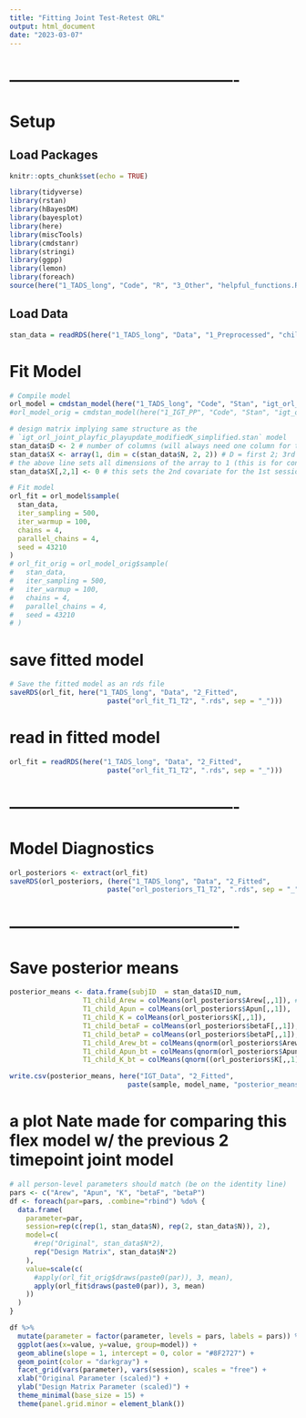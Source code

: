 ```yaml
---
title: "Fitting Joint Test-Retest ORL"
output: html_document
date: "2023-03-07"
---
```




# -------------------------------------------
# Setup
## Load Packages
```r
knitr::opts_chunk$set(echo = TRUE)

library(tidyverse)
library(rstan)
library(hBayesDM)
library(bayesplot)
library(here)
library(miscTools)
library(cmdstanr)
library(stringi)
library(ggpp)
library(lemon)
library(foreach)
source(here("1_TADS_long", "Code", "R", "3_Other", "helpful_functions.R"))
```



## Load Data
```r
stan_data = readRDS(here("1_TADS_long", "Data", "1_Preprocessed", "child_IGT.RDS"))
```




# Fit Model
```r
# Compile model
orl_model = cmdstan_model(here("1_TADS_long", "Code", "Stan", "igt_orl_playpass_joint.stan"))
#orl_model_orig = cmdstan_model(here("1_IGT_PP", "Code", "Stan", "igt_orl_joint_playfic_playupdate_modifiedK_simplified.stan"))

# design matrix implying same structure as the 
# `igt_orl_joint_playfic_playupdate_modifiedK_simplified.stan` model
stan_data$D <- 2 # number of columns (will always need one column for the intercept)
stan_data$X <- array(1, dim = c(stan_data$N, 2, 2)) # D = first 2; 3rd 2 is the sessions; 
# the above line sets all dimensions of the array to 1 (this is for convenience)
stan_data$X[,2,1] <- 0 # this sets the 2nd covariate for the 1st session to 0

# Fit model
orl_fit = orl_model$sample(
  stan_data, 
  iter_sampling = 500, 
  iter_warmup = 100, 
  chains = 4, 
  parallel_chains = 4,
  seed = 43210
) 
# orl_fit_orig = orl_model_orig$sample(
#   stan_data, 
#   iter_sampling = 500, 
#   iter_warmup = 100, 
#   chains = 4, 
#   parallel_chains = 4,
#   seed = 43210
# ) 
```


# save fitted model
```r
# Save the fitted model as an rds file
saveRDS(orl_fit, here("1_TADS_long", "Data", "2_Fitted",
                        paste("orl_fit_T1_T2", ".rds", sep = "_")))
```


# read in fitted model
```r
orl_fit = readRDS(here("1_TADS_long", "Data", "2_Fitted",
                        paste("orl_fit_T1_T2", ".rds", sep = "_")))

```



# -------------------------------------------
# Model Diagnostics
```r
orl_posteriors <- extract(orl_fit)
saveRDS(orl_posteriors, (here("1_TADS_long", "Data", "2_Fitted",
                        paste("orl_posteriors_T1_T2", ".rds", sep = "_")))
```



# -------------------------------------------
# Save posterior means
```r

posterior_means <- data.frame(subjID  = stan_data$ID_num,
                  T1_child_Arew = colMeans(orl_posteriors$Arew[,,1]), # posterior means for session 1
                  T1_child_Apun = colMeans(orl_posteriors$Apun[,,1]),      
                  T1_child_K = colMeans(orl_posteriors$K[,,1]),
                  T1_child_betaF = colMeans(orl_posteriors$betaF[,,1]),
                  T1_child_betaP = colMeans(orl_posteriors$betaP[,,1]),
                  T1_child_Arew_bt = colMeans(qnorm(orl_posteriors$Arew[,,1])), 
                  T1_child_Apun_bt = colMeans(qnorm(orl_posteriors$Apun[,,1])),
                  T1_child_K_bt = colMeans(qnorm((orl_posteriors$K[,,1]/5))))

write.csv(posterior_means, here("IGT_Data", "2_Fitted",
                             paste(sample, model_name, "posterior_means.csv", sep = "_")))

```




# a plot Nate made for comparing this flex model w/ the previous 2 timepoint joint model
```r
# all person-level parameters should match (be on the identity line)
pars <- c("Arew", "Apun", "K", "betaF", "betaP")
df <- foreach(par=pars, .combine="rbind") %do% {
  data.frame(
    parameter=par,
    session=rep(c(rep(1, stan_data$N), rep(2, stan_data$N)), 2),
    model=c(
      #rep("Original", stan_data$N*2), 
      rep("Design Matrix", stan_data$N*2)
    ),
    value=scale(c(
      #apply(orl_fit_orig$draws(paste0(par)), 3, mean),
      apply(orl_fit$draws(paste0(par)), 3, mean)
    ))
  )
}

df %>% 
  mutate(parameter = factor(parameter, levels = pars, labels = pars)) %>%
  ggplot(aes(x=value, y=value, group=model)) +
  geom_abline(slope = 1, intercept = 0, color = "#8F2727") +
  geom_point(color = "darkgray") +
  facet_grid(vars(parameter), vars(session), scales = "free") +
  xlab("Original Parameter (scaled)") +
  ylab("Design Matrix Parameter (scaled)") +
  theme_minimal(base_size = 15) + 
  theme(panel.grid.minor = element_blank())
```
